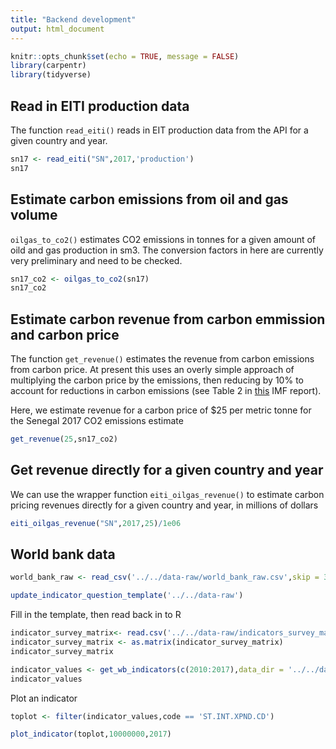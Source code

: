 ```yaml
---
title: "Backend development"
output: html_document
---
```


```r
knitr::opts_chunk$set(echo = TRUE, message = FALSE)
library(carpentr)
library(tidyverse)
```

## Read in EITI production data

The function `read_eiti()` reads in EIT production data from the API for a given country and year.

```r

sn17 <- read_eiti("SN",2017,'production')
sn17

```

## Estimate carbon emissions from oil and gas volume

`oilgas_to_co2()` estimates CO2 emissions in tonnes for a given amount of oild and gas production in sm3. The conversion factors in here are currently very preliminary and need to be checked.

```r
sn17_co2 <- oilgas_to_co2(sn17)
sn17_co2

```


## Estimate carbon revenue from carbon emmission and carbon price

The function `get_revenue()` estimates the revenue from carbon emissions from carbon price. At present this uses an overly simple approach of multiplying the carbon price by the emissions, then reducing by 10% to account for reductions in carbon emissions (see Table 2 in [this](https://www.imf.org/external/np/g20/pdf/110411b.pdf) IMF report).

Here, we estimate revenue for a carbon price of $25 per metric tonne for the Senegal 2017 CO2 emissions estimate

```r
get_revenue(25,sn17_co2)
```

## Get revenue directly for a given country and year

We can use the wrapper function `eiti_oilgas_revenue()` to estimate carbon pricing revenues directly for a given country and year, in millions of dollars

```r
eiti_oilgas_revenue("SN",2017,25)/1e06
```


## World bank data

```r
world_bank_raw <- read_csv('../../data-raw/world_bank_raw.csv',skip = 3)
```


```r

update_indicator_question_template('../../data-raw')

```

Fill in the template, then read back in to R

```r


indicator_survey_matrix<- read.csv('../../data-raw/indicators_survey_matrix.csv',row.names = 1,check.names = FALSE)
indicator_survey_matrix <- as.matrix(indicator_survey_matrix)
indicator_survey_matrix
```
```r

indicator_values <- get_wb_indicators(c(2010:2017),data_dir = '../../data-raw')
indicator_values
```
Plot an indicator

```r

toplot <- filter(indicator_values,code == 'ST.INT.XPND.CD')

plot_indicator(toplot,10000000,2017)

```
